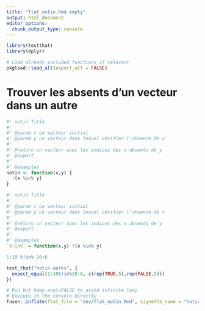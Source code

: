 ```yaml
---
title: "flat_notin.Rmd empty"
output: html_document
editor_options: 
  chunk_output_type: console
---
```


```r
library(testthat)
library(dplyr)
```

```r
# Load already included functions if relevant
pkgload::load_all(export_all = FALSE)
```

# Trouver les absents d'un vecteur dans un autre

```r
#' notin Title
#'
#' @param x Le vecteur initial
#' @param y Le vecteur dans lequel vérifier l'absence de x
#'
#' @return un vecteur avec les indices des x absents de y
#' @export
#'
#' @examples
notin <- function(x,y) {
  !(x %in% y)
}

```


```r
#' notin Title
#'
#' @param x Le vecteur initial
#' @param y Le vecteur dans lequel vérifier l'absence de x
#'
#' @return un vecteur avec les indices des x absents de y
#' @export
#'
#' @examples
`%!in%` = function(x,y) !(x %in% y)
```

```r
1:10 %!in% 20:6
```

```r
test_that("notin works", {
  expect_equal(1:10%!in%20:6, c(rep(TRUE,5),rep(FALSE,5)))
})
```


```r
# Run but keep eval=FALSE to avoid infinite loop
# Execute in the console directly
fusen::inflate(flat_file = "dev/flat_notin.Rmd", vignette_name = "notin")
```
